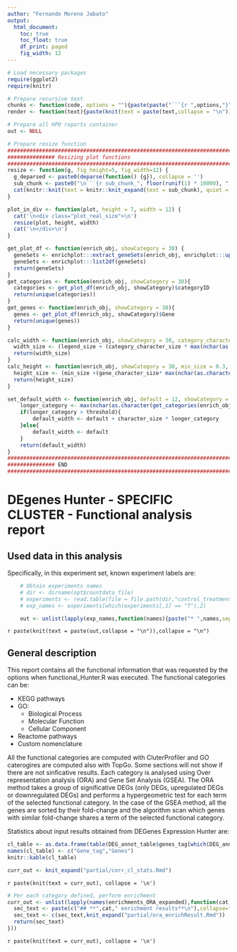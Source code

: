 ---
author: "Fernando Moreno Jabato"
output:
  html_document:
    toc: true
    toc_float: true
    df_print: paged
    fig_width: 12
---

<style type='text/css'>
    body .main-container {
        max-width: 90%;
    }

    .plot_real_size {
    	overflow: scroll;
  	}

    .plot_real_size img{
    	max-width: none;
    	max-height: none;
    }

    embed {
   		width: 800px;
  		height: 800px;
  }   
</style>

```{r config, include = FALSE}
 
# Load necessary packages
require(ggplot2)
require(knitr)

# Prepare recursive text
chunks <- function(code, options = ""){paste(paste("```{r ",options,"}",sep = ""),code,"```",sep="\n")}
render <- function(text){paste(knit(text = paste(text,collapse = "\n")),collapse = "\n")}

# Prepare all HPO reports container
out <- NULL

# Prepare resize function
#################################################################################
############### Resizing plot functions
###############################################################################
resize <- function(g, fig_height=5, fig_width=12) {
  g_deparsed <- paste0(deparse(function() {g}), collapse = '')
  sub_chunk <- paste0("\n```{r sub_chunk_", floor(runif(1) * 10000), ", fig.height=", fig_height, ", fig.width=", fig_width, ", echo=FALSE}", "\n(", g_deparsed, ")()\n```\n\n\n")
  cat(knitr::knit(text = knitr::knit_expand(text = sub_chunk), quiet = TRUE))
}

plot_in_div <- function(plot, height = 7, width = 12) {
  cat('\n<div class="plot_real_size">\n')
  resize(plot, height, width)
  cat('\n</div>\n')
}

get_plot_df <- function(enrich_obj, showCategory = 30) {
  geneSets <- enrichplot:::extract_geneSets(enrich_obj, enrichplot:::update_n(enrich_obj, showCategory))
  geneSets <- enrichplot:::list2df(geneSets)
  return(geneSets)
}
get_categories <- function(enrich_obj, showCategory = 30){
  categories <- get_plot_df(enrich_obj, showCategory)$categoryID
  return(unique(categories))
}
get_genes <- function(enrich_obj, showCategory = 30){
  genes <- get_plot_df(enrich_obj, showCategory)$Gene
  return(unique(genes))
}

calc_width <- function(enrich_obj, showCategory = 30, category_character_size = 0.08, genename_size = 0.12, legend_size = 1){
  width_size <- (legend_size + (category_character_size * max(nchar(as.character(get_categories(enrich_obj, showCategory))))) + (genename_size * length(get_genes(enrich_obj, showCategory))))
  return(width_size)
}
calc_height <- function(enrich_obj, showCategory = 30, min_size = 0.3, gene_character_size = 0.08, category_name_size = 0.15){
  height_size <- (min_size +(gene_character_size* max(nchar(as.character(get_genes(enrich_obj, showCategory))))) + (category_name_size * length(get_categories(enrich_obj, showCategory))))
  return(height_size)
}

set_default_width <- function(enrich_obj, default = 12, showCategory = 30, threshold = 30, character_size = 0.04){
	longer_category <- max(nchar(as.character(get_categories(enrich_obj, showCategory))))
	if(longer_category > threshold){
		default_width <- default + character_size * longer_category
	}else{
		default_width <- default
	}
	return(default_width)
}
#############################################################################
############### END
#############################################################################
```




# **DEgenes Hunter - SPECIFIC CLUSTER - Functional analysis report** 


## **Used data in this analysis**
Specifically, in this experiment set, known experiment labels are:

```{r add_exp_names, echo = FALSE}
	# Obtain experiments names
	# dir <- dirname(opt$countdata_file)
	# experiments <- read.table(file = file.path(dir,"control_treatment.txt"), sep = "\t", quote = "", header = TRUE, stringsAsFactors = FALSE)
	# exp_names <- experiments[which(experiments[,1] == "T"),2]

	out <- unlist(lapply(exp_names,function(names){paste("* ",names,sep="")}))
```

`r paste(knit(text = paste(out,collapse = "\n")),collapse = "\n")`


## **General description**
This report contains all the functional information that was requested by the options when functional_Hunter.R was executed.
The functional categories can be:

* KEGG pathways
* GO:
	+ Biological Process
	+ Molecular Function
	+ Cellular Component
* Reactome pathways
* Custom nomenclature

All the functional categories are computed with CluterProfiler and GO caterogires are computed also with TopGo.
Some sections will not show if there are not sinficative results. Each category is analysed using Over representation analysis (ORA) and Gene Set Analysis (GSEA).
The ORA method takes a group of significative DEGs (only DEGs, upregulated DEGs or downregulated DEGs) and performs a hypergeometric test for each term of the selected functional category.
In the case of the GSEA method, all the genes are sorted by their fold-change and the algorithm scan which genes with similar fold-change shares a term of the selected functional category.


Statistics about input results obtained from DEGenes Expression Hunter are:
```{r table_exp_flags, echo = FALSE}
cl_table <- as.data.frame(table(DEG_annot_table$genes_tag[which(DEG_annot_table$Cluster_ID == cl)]))
names(cl_table) <- c("Gene_tag","Genes")
knitr::kable(cl_table)
```

```{r load_correlation_stats, echo = FALSE}
curr_out <- knit_expand("partial/corr_cl_stats.Rmd")
```

`r paste(knit(text = curr_out), collapse = '\n')`

```{r load_ORA_results, echo = FALSE, eval = exists("enrichments_ORA_expanded")}
# Per each category defined, perform enrichment
curr_out <- unlist(lapply(names(enrichments_ORA_expanded),function(cat){
  sec_text <- paste(c("## **",cat," enrichment results**\n"),collapse="")
  sec_text <- c(sec_text,knit_expand("partial/ora_enrichResult.Rmd"))
  return(sec_text)
}))
```

`r paste(knit(text = curr_out), collapse = '\n')`


